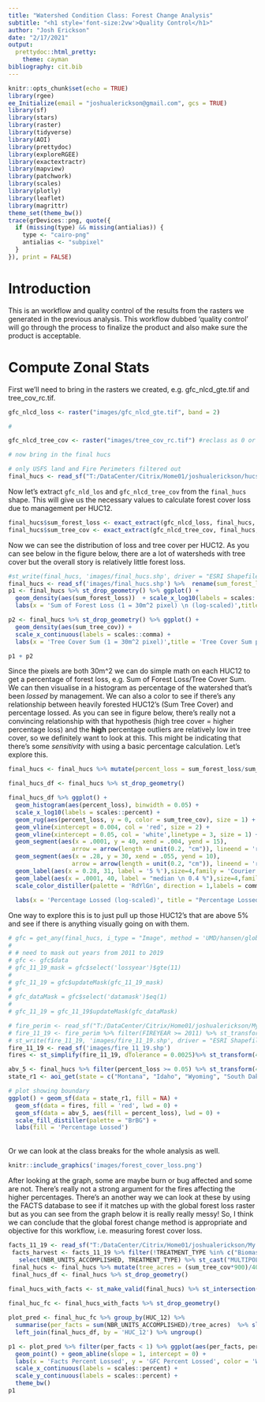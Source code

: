 ```yaml
---
title: "Watershed Condition Class: Forest Change Analysis"
subtitle: "<h1 style='font-size:2vw'>Quality Control</h1>"
author: "Josh Erickson"
date: "2/17/2021"
output: 
  prettydoc::html_pretty:
    theme: cayman
bibliography: cit.bib
---
```


```r
knitr::opts_chunk$set(echo = TRUE)
library(rgee)
ee_Initialize(email = "joshualerickson@gmail.com", gcs = TRUE)
library(sf)
library(stars)
library(raster)
library(tidyverse)
library(AOI)
library(prettydoc)
library(exploreRGEE)
library(exactextractr)
library(mapview)
library(patchwork)
library(scales)
library(plotly)
library(leaflet)
library(magrittr)
theme_set(theme_bw())
trace(grDevices::png, quote({
  if (missing(type) && missing(antialias)) {
    type <- "cairo-png"
    antialias <- "subpixel"
  }
}), print = FALSE)
```

# Introduction

This is an workflow and quality control of the results from the rasters we generated in the previous analysis. This workflow dubbed 'quality control' will go through the process to finalize the product and also make sure the product is acceptable. 

# Compute Zonal Stats

First we'll need to bring in the rasters we created, e.g. gfc_nlcd_gte.tif and tree_cov_rc.tif.

```r

gfc_nlcd_loss <- raster("images/gfc_nlcd_gte.tif", band = 2)

#

gfc_nlcd_tree_cov <- raster("images/tree_cov_rc.tif") #reclass as 0 or 1

# now bring in the final hucs

# only USFS land and Fire Perimeters filtered out
final_hucs <- read_sf("T:/DataCenter/Citrix/Home01/joshualerickson/hucs_with_fire_usfs.shp")

```

Now let's extract `gfc_nld_los` and `gfc_nlcd_tree_cov` from the `final_hucs` shape. This will give us the necessary values to calculate forest cover loss due to management per HUC12.

```r
final_hucs$sum_forest_loss <- exact_extract(gfc_nlcd_loss, final_hucs, 'sum')
final_hucs$sum_tree_cov <- exact_extract(gfc_nlcd_tree_cov, final_hucs, 'sum')

```

Now we can see the distribution of loss and tree cover per HUC12. As you can see below in the figure below, there are a lot of watersheds with tree cover but the overall story is relatively little forest loss.

```r

#st_write(final_hucs, 'images/final_hucs.shp', driver = "ESRI Shapefile")
final_hucs <- read_sf('images/final_hucs.shp') %>%  rename(sum_forest_loss = "sm_frs_", sum_tree_cov = 'sm_tr_c', percent_loss = 'prcnt_l')
p1 <- final_hucs %>% st_drop_geometry() %>% ggplot() +
  geom_density(aes(sum_forest_loss))  + scale_x_log10(labels = scales::comma)+
  labs(x = 'Sum of Forest Loss (1 = 30m^2 pixel) \n (log-scaled)',title = 'Sum of Forest Loss per HUC12') 

p2 <- final_hucs %>% st_drop_geometry() %>% ggplot() + 
  geom_density(aes(sum_tree_cov)) +  
  scale_x_continuous(labels = scales::comma) +
  labs(x = 'Tree Cover Sum (1 = 30m^2 pixel)',title = 'Tree Cover Sum per HUC12')

p1 + p2
```

Since the pixels are both 30m^2 we can do simple math on each HUC12 to get a percentage of forest loss, e.g. Sum of Forest Loss/Tree Cover Sum. We can then visualise in a histogram as percentage of the watershed that's been *lossed* by management. We can also a color to see if there's any relationship between heavily forested HUC12's (Sum Tree Cover) and percentage lossed. As you can see in figure below, there's really not a convincing relationship with that hypothesis (high tree cover = higher percentage loss) and the **high** percentage outliers are relatively low in tree cover, so we definitely want to look at this. This might be indicating that there's some *sensitivity* with using a basic percentage calculation. Let's explore this.
```r
final_hucs <- final_hucs %>% mutate(percent_loss = sum_forest_loss/sum_tree_cov)
```

```r
final_hucs_df <- final_hucs %>% st_drop_geometry()

final_hucs_df %>% ggplot() +
  geom_histogram(aes(percent_loss), binwidth = 0.05) + 
  scale_x_log10(labels = scales::percent) +
  geom_rug(aes(percent_loss, y = 0, color = sum_tree_cov), size = 1) +
  geom_vline(xintercept = 0.004, col = 'red', size = 2) +
  geom_vline(xintercept = 0.05, col = 'white',linetype = 3, size = 1) +
  geom_segment(aes(x = .0001, y = 40, xend = .004, yend = 15),
                  arrow = arrow(length = unit(0.2, "cm")), lineend = 'round') +
  geom_segment(aes(x = .28, y = 30, xend = .055, yend = 10),
                  arrow = arrow(length = unit(0.2, "cm")), lineend = 'round') +
  geom_label(aes(x = 0.28, 31, label = '5 %'),size=4,family = 'Courier') +
  geom_label(aes(x = .0001, 40, label = "median \n 0.4 %"),size=4,family = 'Courier') +
  scale_color_distiller(palette = 'RdYlGn', direction = 1,labels = comma) +
  
  labs(x = 'Percentage Lossed (log-scaled)', title = "Percentage Lossed per HUC12", color = 'Sum Tree Cover')


```

One way to explore this is to just pull up those HUC12's that are above 5% and see if there is anything visually going on with them. 

```r

# gfc = get_any(final_hucs, i_type = "Image", method = 'UMD/hansen/global_forest_change_2019_v1_7')
# 
# # need to mask out years from 2011 to 2019
# gfc <- gfc$data
# gfc_11_19_mask = gfc$select('lossyear')$gte(11)
# 
# gfc_11_19 = gfc$updateMask(gfc_11_19_mask)
# 
# gfc_dataMask = gfc$select('datamask')$eq(1)
# 
# gfc_11_19 = gfc_11_19$updateMask(gfc_dataMask)

# fire_perim <- read_sf("T:/DataCenter/Citrix/Home01/joshualerickson/My Documents/ArcGIS/Default.gdb",layer = 'fire_perim')
# fire_11_19 <- fire_perim %>% filter(FIREYEAR >= 2011) %>% st_transform(crs = 4326) %>% select(FIREYEAR, FIRENAME)
# st_write(fire_11_19, 'images/fire_11_19.shp', driver = "ESRI Shapefile")
fire_11_19 <- read_sf('images/fire_11_19.shp')
fires <- st_simplify(fire_11_19, dTolerance = 0.0025)%>% st_transform(4326)

abv_5 <- final_hucs %>% filter(percent_loss >= 0.05) %>% st_transform(4326)
state_r1 <- aoi_get(state = c("Montana", "Idaho", "Wyoming", "South Dakota", "North Dakota"))

# plot showing boundary
ggplot() + geom_sf(data = state_r1, fill = NA) +
  geom_sf(data = fires, fill = 'red', lwd = 0) +
  geom_sf(data = abv_5, aes(fill = percent_loss), lwd = 0) +
  scale_fill_distiller(palette = "BrBG") +
  labs(fill = 'Percentage Lossed')

```

<br>
Or we can look at the class breaks for the whole analysis as well.
```r


knitr::include_graphics('images/forest_cover_loss.png')
```


After looking at the graph, some are maybe burn or bug affected and some are not. There's really not a strong argument for the fires affecting the higher percentages. There's an another way we can look at these by using the FACTS database to see if it matches up with the global forest loss raster but as you can see from the graph below it is really really messy! So, I think we can conclude that the global forest change method is appropriate and objective for this workflow, i.e. measuring forest cover loss.

```r

facts_11_19 <- read_sf("T:/DataCenter/Citrix/Home01/joshualerickson/My Documents/ArcGIS/Default.gdb", layer = 'facts_11_19')
 facts_harvest <- facts_11_19 %>% filter(!TREATMENT_TYPE %in% c("Biomass Removal", "Machine Pile")) %>% 
   select(NBR_UNITS_ACCOMPLISHED, TREATMENT_TYPE) %>% st_cast("MULTIPOLYGON") %>% st_make_valid()
 final_hucs <- final_hucs %>% mutate(tree_acres = (sum_tree_cov*900)/4046.8564224)
 final_hucs_df <- final_hucs %>% st_drop_geometry()
 
final_hucs_with_facts <- st_make_valid(final_hucs) %>% st_intersection(facts_harvest)

```






```r
final_huc_fc <- final_hucs_with_facts %>% st_drop_geometry()

plot_pred <- final_huc_fc %>% group_by(HUC_12) %>% 
  summarise(per_facts = sum(NBR_UNITS_ACCOMPLISHED)/tree_acres)  %>% slice(1) %>% 
  left_join(final_hucs_df, by = 'HUC_12') %>% ungroup()

p1 <- plot_pred %>% filter(per_facts < 1) %>% ggplot(aes(per_facts, percent_loss)) + 
  geom_point() + geom_abline(slope = 1, intercept = 0) +
  labs(x = 'Facts Percent Lossed', y = 'GFC Percent Lossed', color = 'WCC Class Rating') +
  scale_x_continuous(labels = scales::percent) + 
  scale_y_continuous(labels = scales::percent) +
  theme_bw()
p1
```






















